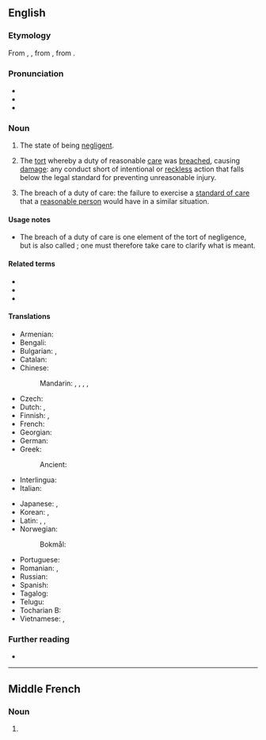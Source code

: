 {{also|négligence}}
==English==

===Etymology===
{{root|en|ine-pro|*leǵ-}}
From {{inh|en|enm|necligence}}, {{m|enm|negligence}}, from {{der|en|fro|negligence}}, from {{der|en|la|neglegentia}}.

===Pronunciation===
* {{IPA|en|/ˈnɛɡlɪd͡ʒəns/}}
* {{audio|en|En-us-negligent.ogg|Audio (US)}}
* {{hyph|en|neg|li|gence}}

===Noun===
{{en-noun|-|s}}

# The state of being [[negligent]].
# {{lb|en|legal|singulare tantum}} The [[tort]] whereby a duty of reasonable [[care]] was [[breach]]ed, causing [[damage]]: any conduct short of intentional or [[reckless]] action that falls below the legal standard for preventing unreasonable injury.
# {{lb|en|legal|uncountable}} The breach of a duty of care: the failure to exercise a [[standard of care]] that a [[reasonable person]] would have in a similar situation.

====Usage notes====
* The breach of a duty of care is one element of the tort of negligence, but is also called {{m|en||negligence}}; one must therefore take care to clarify what is meant.

====Related terms====
* {{l|en|negligent}}
* {{l|en|neglect}}
* {{l|en|endangerment}}

====Translations====
{{trans-top|failure to exercise a standard of care (law)}}
* Armenian: {{t+|hy|անփութություն}}
* Bengali: {{t|bn|গাফলাতি|tr=gaflati}}
* Bulgarian: {{t+|bg|нехайство|n}}, {{t+|bg|немарливост|f}}
* Catalan: {{t+|ca|negligència|f}}
* Chinese:
*: Mandarin: {{t+|cmn|過失|sc=Hani}}, {{t+|cmn|过失|tr=guòshī|sc=Hani}}, {{t+|cmn|疏忽|tr=shūhu|sc=Hani}}, {{t+|cmn|失職|sc=Hani}}, {{t+|cmn|失职|tr=shīzhí|sc=Hani}}
* Czech: {{t|cs|nedbalost|f}}
* Dutch: {{t+|nl|nalatigheid|f}}, {{t+|nl|achteloosheid|f}}
* Finnish: {{t+|fi|huolimattomuus}} {{q|general carelessness}}, {{t+|fi|heitteillejättö}} {{q|neglect of a person}}
* French: {{t|fr|négligence coupable|f}}
* Georgian: {{t|ka|დაუდევრობა}}
* German: {{t+|de|Fahrlässigkeit|f}}
* Greek: {{t+|el|αμέλεια|f}}
*: Ancient: {{t|grc|ἀμέλεια|f}}
* Interlingua: {{t|ia|negligentia}}
* Italian: {{t+|it|negligenza|f}}
{{trans-mid}}
* Japanese: {{t+|ja|過失|tr=かしつ, kashitsu|sc=Jpan}}, {{t+|ja|疎か|tr=おろそか, orosoka|sc=Jpan}}
* Korean: {{t+|ko|과실(過失)}}, {{t+|ko|소홀(疏忽)}}
* Latin: {{t|la|indiligentia|f}}, {{t|la|neglegentia|f}}, {{t|la|incūria|f}}
* Norwegian:
*: Bokmål: {{t+|nb|uaktsomhet|m|f}}
* Portuguese: {{t+|pt|negligência|f}}
* Romanian: {{t+|ro|neglijență}}, {{t+|ro|delăsare}}
* Russian: {{t+|ru|хала́тность|f}}
* Spanish: {{t+|es|negligencia|f}}
* Tagalog: {{t|tl|kutalay}}
* Telugu: {{t+|te|నిర్లక్ష్యం}}
* Tocharian B: {{t|txb|ykorñe}}
* Vietnamese: {{t+|vi|cẩu thả|alt=tính cẩu thả}}, {{t|vi|sự bất cẩn}}
{{trans-bottom}}

===Further reading===
* {{projectlink|wikipedia}}

----

==Middle French==

===Noun===
{{frm-noun|f|-}}

# {{l|en|negligence}} {{gloss|state of being negligent}}